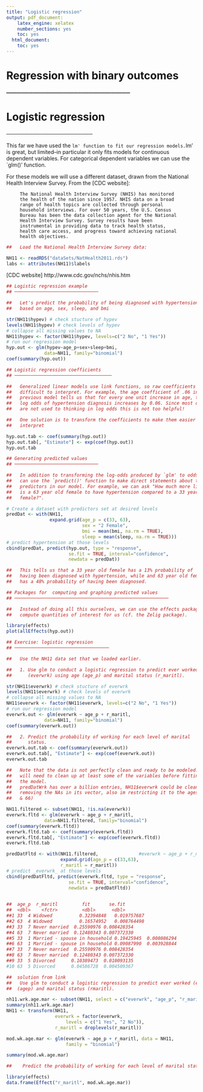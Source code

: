 ```yaml
---
title: "Logistic regression"
output: pdf_document:
    latex_engine: xelatex
    number_sections: yes
    toc: yes
  html_document:
    toc: yes
---
```


#    Regression with binary outcomes
═════════════════════════════════

# Logistic regression
───────────────────────

   This far we have used the `lm' function to fit our regression models.
   `lm' is great, but limited–in particular it only fits models for
   continuous dependent variables. For categorical dependent variables we
   can use the `glm()' function.

   For these models we will use a different dataset, drawn from the
   National Health Interview Survey. From the [CDC website]:

         The National Health Interview Survey (NHIS) has monitored
         the health of the nation since 1957. NHIS data on a broad
         range of health topics are collected through personal
         household interviews. For over 50 years, the U.S. Census
         Bureau has been the data collection agent for the National
         Health Interview Survey. Survey results have been
         instrumental in providing data to track health status,
         health care access, and progress toward achieving national
         health objectives.

```r
##   Load the National Health Interview Survey data:

NH11 <- readRDS("dataSets/NatHealth2011.rds")
labs <- attributes(NH11)$labels
```


   [CDC website] http://www.cdc.gov/nchs/nhis.htm
```r

## Logistic regression example
## ───────────────────────────────

##   Let's predict the probability of being diagnosed with hypertension
##   based on age, sex, sleep, and bmi

str(NH11$hypev) # check stucture of hypev
levels(NH11$hypev) # check levels of hypev
# collapse all missing values to NA
NH11$hypev <- factor(NH11$hypev, levels=c("2 No", "1 Yes"))
# run our regression model
hyp.out <- glm(hypev~age_p+sex+sleep+bmi,
              data=NH11, family="binomial")
coef(summary(hyp.out))

```

```r
## Logistic regression coefficients
## ────────────────────────────────────

##   Generalized linear models use link functions, so raw coefficients are
##   difficult to interpret. For example, the age coefficient of .06 in the
##   previous model tells us that for every one unit increase in age, the
##   log odds of hypertension diagnosis increases by 0.06. Since most of us
##   are not used to thinking in log odds this is not too helpful!

##   One solution is to transform the coefficients to make them easier to
##   interpret

hyp.out.tab <- coef(summary(hyp.out))
hyp.out.tab[, "Estimate"] <- exp(coef(hyp.out))
hyp.out.tab

```

```r

## Generating predicted values
## ───────────────────────────────

##   In addition to transforming the log-odds produced by `glm' to odds, we
##   can use the `predict()' function to make direct statements about the
##   predictors in our model. For example, we can ask "How much more likely
##   is a 63 year old female to have hypertension compared to a 33 year old
##   female?".

# Create a dataset with predictors set at desired levels
predDat <- with(NH11,
                expand.grid(age_p = c(33, 63),
                            sex = "2 Female",
                            bmi = mean(bmi, na.rm = TRUE),
                            sleep = mean(sleep, na.rm = TRUE)))
# predict hypertension at those levels
cbind(predDat, predict(hyp.out, type = "response",
                       se.fit = TRUE, interval="confidence",
                       newdata = predDat))

##   This tells us that a 33 year old female has a 13% probability of
##   having been diagnosed with hypertension, while and 63 year old female
##   has a 48% probability of having been diagnosed.

```

```r

## Packages for  computing and graphing predicted values
## ─────────────────────────────────────────────────────────

##   Instead of doing all this ourselves, we can use the effects package to
##   compute quantities of interest for us (cf. the Zelig package).

library(effects)
plot(allEffects(hyp.out))
```

```r

## Exercise: logistic regression
## ───────────────────────────────────

##   Use the NH11 data set that we loaded earlier.

##   1. Use glm to conduct a logistic regression to predict ever worked
##      (everwrk) using age (age_p) and marital status (r_maritl).

str(NH11$everwrk) # check stucture of everwrk
levels(NH11$everwrk) # check levels of everwrk
# collapse all missing values to NA
NH11$everwrk <- factor(NH11$everwrk, levels=c("2 No", "1 Yes"))
# run our regression model
everwrk.out <- glm(everwrk ~ age_p + r_maritl,
              data=NH11, family="binomial")
coef(summary(everwrk.out))

##   2. Predict the probability of working for each level of marital
##      status.
everwrk.out.tab <- coef(summary(everwrk.out))
everwrk.out.tab[, "Estimate"] <- exp(coef(everwrk.out))
everwrk.out.tab

##   Note that the data is not perfectly clean and ready to be modeled. You
##   will need to clean up at least some of the variables before fitting
##   the model.
##   predDatWrk has over a billion entries, NH11$everwrk could be cleaned by
##   removing the NAs in its vector, also im restricting it to the ages above (33 
##   & 66)

NH11.filtered <- subset(NH11, !is.na(everwrk))
everwrk.fltd <- glm(everwrk ~ age_p + r_maritl,
              data=NH11.filtered, family="binomial")
coef(summary(everwrk.fltd))
everwrk.fltd.tab <- coef(summary(everwrk.fltd))
everwrk.fltd.tab[, "Estimate"] <- exp(coef(everwrk.fltd))
everwrk.fltd.tab

predDatFltd <- with(NH11.filtered,               #everwrk ~ age_p + r_maritl
                    expand.grid(age_p = c(33,63),
                    r_maritl = r_maritl))
# predict _everwrk_ at those levels
cbind(predDatFltd, predict(everwrk.fltd, type = "response",
                       se.fit = TRUE, interval="confidence",
                       newdata = predDatFltd))

 
##  age_p  r_maritl         fit       se.fit 
##  <dbl>    <fctr>         <dbl>      <dbl>
##1	33	4 Widowed	       0.32394848	0.019757687	
##2	63	4 Widowed	       0.16574952	0.008764498	
##3	33	7 Never married	 0.25590976	0.008428354	
##4	63	7 Never married	 0.12480343	0.007372330	
##5	33	1 Married - spouse in household	0.19425945	0.008086294	
##6	63	1 Married - spouse in household	0.09087990	0.003928844	
##7	33	7 Never married	 0.25590976	0.008428354	
##8	63	7 Never married	 0.12480343	0.007372330	
##9	33	5 Divorced	    0.10389473	0.010093135	
#10	63	5 Divorced	    0.04586728	0.004509367

##  solution from link
##   Use glm to conduct a logistic regression to predict ever worked (everwrk) using age 
##  (agep) and marital status (rmaritl).

nh11.wrk.age.mar <- subset(NH11, select = c("everwrk", "age_p", "r_maritl"))
summary(nh11.wrk.age.mar)
NH11 <- transform(NH11,
                  everwrk = factor(everwrk,
                      levels = c("1 Yes", "2 No")),
                  r_maritl = droplevels(r_maritl))

mod.wk.age.mar <- glm(everwrk ~ age_p + r_maritl, data = NH11,
                      family = "binomial")

summary(mod.wk.age.mar)

##    Predict the probability of working for each level of marital status.

library(effects)
data.frame(Effect("r_maritl", mod.wk.age.mar))
```


 